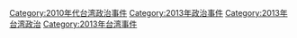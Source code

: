 [[Category:2010年代台湾政治事件|Category:2010年代台湾政治事件]]
[[Category:2013年政治事件|Category:2013年政治事件]]
[[Category:2013年台湾政治|Category:2013年台湾政治]]
[[Category:2013年台湾事件|Category:2013年台湾事件]]